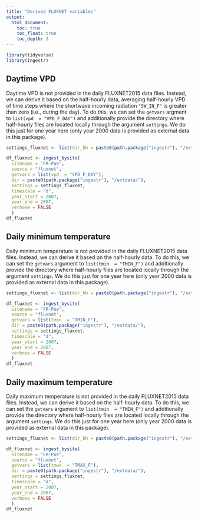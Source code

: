 ```yaml
---
title: "Derived FLUXNET variables"
output:
  html_document:
    toc: true
    toc_float: true
    toc_depth: 3
---
```


```r
library(tidyverse)
library(ingestr)
```

## Daytime VPD

Daytime VPD is not provided in the daily FLUXNET2015 data files. Instead, we can derive it based on the half-hourly data, averaging half-hourly VPD of time steps where the shortwave incoming radiation `"SW_IN_F"` is greater than zero (i.e., during the day). To do this, we can set the `getvars` argment to `list(vpd  = "VPD_F_DAY")` and additionally provide the directory where half-hourly files are located locally through the argument `settings`. We do this just for one year here (only year 2000 data is provided as external data in this package).
```r
settings_fluxnet <- list(dir_hh = paste0(path.package("ingestr"), "/extdata/"), getswc = FALSE)

df_fluxnet <- ingest_bysite(
  sitename = "FR-Pue",
  source = "fluxnet",
  getvars = list(vpd  = "VPD_F_DAY"),
  dir = paste0(path.package("ingestr"), "/extdata/"),
  settings = settings_fluxnet,
  timescale = "d",
  year_start = 2007,
  year_end = 2007,
  verbose = FALSE
  )
df_fluxnet
```

## Daily minimum temperature

Daily minimum temperature is not provided in the daily FLUXNET2015 data files. Instead, we can derive it based on the half-hourly data. To do this, we can set the `getvars` argument to `list(tmin  = "TMIN_F")` and additionally provide the directory where half-hourly files are located locally through the argument `settings`. We do this just for one year here (only year 2000 data is provided as external data in this package).
```r
settings_fluxnet <- list(dir_hh = paste0(path.package("ingestr"), "/extdata/"), getswc = FALSE)

df_fluxnet <- ingest_bysite(
  sitename = "FR-Pue",
  source = "fluxnet",
  getvars = list(tmin  = "TMIN_F"),
  dir = paste0(path.package("ingestr"), "/extdata/"),
  settings = settings_fluxnet,
  timescale = "d",
  year_start = 2007,
  year_end = 2007,
  verbose = FALSE
  )
df_fluxnet
```

## Daily maximum temperature

Daily maximum temperature is not provided in the daily FLUXNET2015 data files. Instead, we can derive it based on the half-hourly data. To do this, we can set the `getvars` argument to `list(tmin  = "TMIN_F")` and additionally provide the directory where half-hourly files are located locally through the argument `settings`. We do this just for one year here (only year 2000 data is provided as external data in this package).
```r
settings_fluxnet <- list(dir_hh = paste0(path.package("ingestr"), "/extdata/"), getswc = FALSE)

df_fluxnet <- ingest_bysite(
  sitename = "FR-Pue",
  source = "fluxnet",
  getvars = list(tmax  = "TMAX_F"),
  dir = paste0(path.package("ingestr"), "/extdata/"),
  settings = settings_fluxnet,
  timescale = "d",
  year_start = 2007,
  year_end = 2007,
  verbose = FALSE
  )
df_fluxnet
```